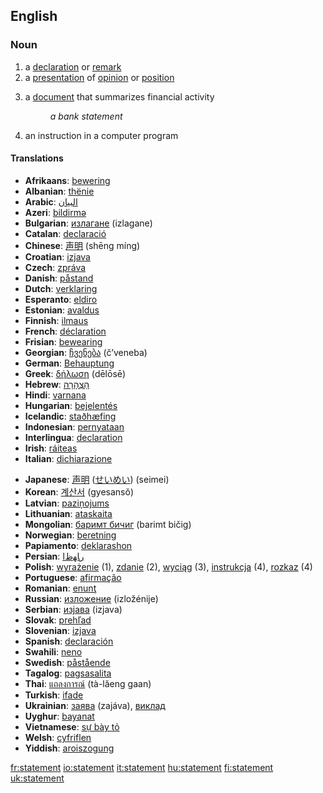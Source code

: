 ==English==

===Noun===
{{en-noun-reg}}

#a [[declaration]] or [[remark]]
#a [[presentation]] of [[opinion]] or [[position]]
# {{finance}} a [[document]] that summarizes financial activity
#:''a bank statement''
# {{computing}} an instruction in a computer program

====Translations====
{{top}}<!--languages from A to I go here-->
*'''Afrikaans''': [[bewering]]
*'''Albanian''': [[thënie]]
*'''Arabic''': [[البيان]]
*'''Azeri''': [[bildirmə]]
*'''Bulgarian''': [[излагане]] (izlagane)
*'''Catalan''': [[declaració]]
*'''Chinese''': [[声明]] (shēng míng)
*'''Croatian''': [[izjava]]
*'''Czech''': [[zpráva]]
*'''Danish''': [[påstand]]
*'''Dutch''': [[verklaring]]
*'''Esperanto''': [[eldiro]]
*'''Estonian''': [[avaldus]]
*'''Finnish''': [[ilmaus]]
*'''French''': [[déclaration]]
*'''Frisian''': [[bewearing]]
*'''Georgian''': [[ჩვენება]] (č’veneba)
*'''German''': [[Behauptung]]
*'''Greek''': [[δήλωση]] (dēlōsē)
*'''Hebrew''': [[הַצְהָרָה]]
*'''Hindi''': [[varnana]]
*'''Hungarian''': [[bejelentés]]
*'''Icelandic''': [[staðhæfing]]
*'''Indonesian''': [[pernyataan]]
*'''Interlingua''': [[declaration]]
*'''Irish''': [[ráiteas]]
*'''Italian''': [[dichiarazione]]
{{mid}}<!--languages from J to Z go here-->
*'''Japanese''': [[声明]] ([[せいめい]]) (seimei)
*'''Korean''': [[계산서]] (gyesansŏ)
*'''Latvian''': [[paziņojums]]
*'''Lithuanian''': [[ataskaita]]
*'''Mongolian''': [[баримт бичиг]] (barimt bičig)
*'''Norwegian''': [[beretning]]
*'''Papiamento''': [[deklarashon]]
*'''Persian''': [[ﺭﺎﻬﻅﺍ]]
*'''Polish''': [[wyrażenie]] {{n}} (1), [[zdanie]] {{n}} (2), [[wyciąg]] {{m}} (3), [[instrukcja]] {{f}} (4), [[rozkaz]] {{m}} (4)
*'''Portuguese''': [[afirmação]]
*'''Romanian''': [[enunţ]]
*'''Russian''': [[изложение]] (izložénije)
*'''Serbian''': [[изјава]] (izjava)
*'''Slovak''': [[prehľad]]
*'''Slovenian''': [[izjava]]
*'''Spanish''': [[declaración]]
*'''Swahili''': [[neno]]
*'''Swedish''': [[påstående]]
*'''Tagalog''': [[pagsasalita]]
*'''Thai''': [[แถลงการณ์]] (tà-lăeng gaan)
*'''Turkish''': [[ifade]]
*'''Ukrainian''': [[заява]] (zajáva), [[виклад]]
*'''Uyghur''': [[bayanat]]
*'''Vietnamese''': [[sự bày tỏ]]
*'''Welsh''': [[cyfriflen]]
*'''Yiddish''': [[aroiszogung]]
{{bottom}}

[[fr:statement]]
[[io:statement]]
[[it:statement]]
[[hu:statement]]
[[fi:statement]]
[[uk:statement]]